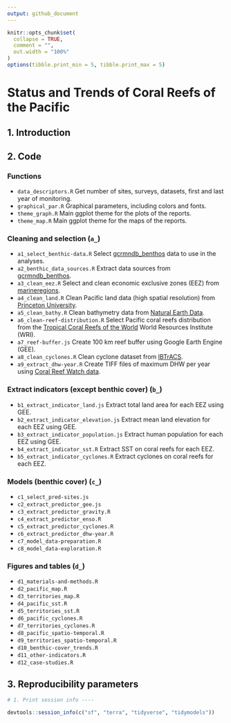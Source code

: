 ```yaml
---
output: github_document
---
```


<!-- README.md is generated from README.Rmd. Please edit that file -->

```r
knitr::opts_chunk$set(
  collapse = TRUE,
  comment = "",
  out.width = "100%"
)
options(tibble.print_min = 5, tibble.print_max = 5)
```

# **Status and Trends of Coral Reefs of the Pacific**


## 1. Introduction

## 2. Code

### Functions

* `data_descriptors.R` Get number of sites, surveys, datasets, first and last year of monitoring.
* `graphical_par.R` Graphical parameters, including colors and fonts.
* `theme_graph.R` Main ggplot theme for the plots of the reports.
* `theme_map.R` Main ggplot theme for the maps of the reports.

### Cleaning and selection (`a_`)

* `a1_select_benthic-data.R` Select [gcrmndb_benthos](https://github.com/JWicquart/gcrmndb_benthos) data to use in the analyses.
* `a2_benthic_data_sources.R` Extract data sources from [gcrmndb_benthos](https://github.com/JWicquart/gcrmndb_benthos).
* `a3_clean_eez.R` Select and clean economic exclusive zones (EEZ) from [marineregions](https://marineregions.org/downloads.php).
* `a4_clean_land.R` Clean Pacific land data (high spatial resolution) from [Princeton University](https://maps.princeton.edu/).
* `a5_clean_bathy.R` Clean bathymetry data from [Natural Earth Data](https://www.naturalearthdata.com/downloads/10m-physical-vectors/).
* `a6_clean-reef-distribution.R` Select Pacific coral reefs distribution from the [Tropical Coral Reefs of the World](https://datasets.wri.org/dataset/tropical-coral-reefs-of-the-world-500-m-resolution-grid) World Resources Institute (WRI).
* `a7_reef-buffer.js` Create 100 km reef buffer using Google Earth Engine (GEE). 
* `a8_clean_cyclones.R` Clean cyclone dataset from [IBTrACS](https://www.ncei.noaa.gov/products/international-best-track-archive).
* `a9_extract_dhw-year.R` Create TIFF files of maximum DHW per year using [Coral Reef Watch data](https://coralreefwatch.noaa.gov/product/5km/index_5km_dhw.php).

### Extract indicators (except benthic cover) (`b_`)

* `b1_extract_indicator_land.js` Extract total land area for each EEZ using GEE.
* `b2_extract_indicator_elevation.js` Extract mean land elevation for each EEZ using GEE.
* `b3_extract_indicator_population.js` Extract human population for each EEZ using GEE. 
* `b4_extract_indicator_sst.R` Extract SST on coral reefs for each EEZ.
* `b5_extract_indicator_cyclones.R` Extract cyclones on coral reefs for each EEZ.

### Models (benthic cover) (`c_`)

* `c1_select_pred-sites.js`
* `c2_extract_predictor_gee.js`
* `c3_extract_predictor_gravity.R`
* `c4_extract_predictor_enso.R`
* `c5_extract_predictor_cyclones.R`
* `c6_extract_predictor_dhw-year.R`
* `c7_model_data-preparation.R` 
* `c8_model_data-exploration.R`

### Figures and tables (`d_`)

* `d1_materials-and-methods.R`
* `d2_pacific_map.R`        
* `d3_territories_map.R`
* `d4_pacific_sst.R`
* `d5_territories_sst.R`              
* `d6_pacific_cyclones.R`
* `d7_territories_cyclones.R`
* `d8_pacific_spatio-temporal.R`      
* `d9_territories_spatio-temporal.R`
* `d10_benthic-cover_trends.R`  
* `d11_other-indicators.R`
* `d12_case-studies.R`

## 3. Reproducibility parameters

```r

# 1. Print session info ----

devtools::session_info(c("sf", "terra", "tidyverse", "tidymodels"))

```
